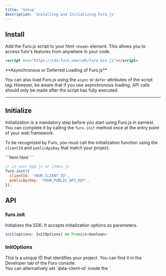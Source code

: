 ```yaml
---
title: 'Setup'
description: 'Installing and Initializing Furo.js'
---
```


## Install

Add the Furo.js script to your html `<head>` element.
This allows you to access furo's features from anywhere in your code.

```html index.html
<script src="https://cdn.furo.one/sdk/furo.min.js"></script>
```

<Note>
**Asynchronous or Deferred Loading of Furo.js**

You can also load Furo.js using the `async` or `defer` attributes of the script tag. However, be aware that if you use asynchronous loading, API calls should only be made after the script has fully executed.

</Note>

---

## Initialize

Initialization is a mandatory step before you start using Furo.js in earnest.<br/>
You can complete it by calling the `furo.init` method once at the entry point of your web framework.

To be recognized by Furo, you must call the initialization function using the `clientId` and `publicApiKey` that match your project.

<CodeGroup>
```html html
<script>
furo.init({
  clientId: 'YOUR_CLIENT_ID',
  publicApiKey: 'YOUR_PUBLIC_API_KEY',
});
</script>
```

```jsx React
// in your App.js or index.js
furo.init({
  clientId: 'YOUR_CLIENT_ID',
  publicApiKey: 'YOUR_PUBLIC_API_KEY',
});
```

</CodeGroup>

## API

### furo.init

Initializes the SDK. It accepts <Tooltip tip="InitOptions">initialization options</Tooltip> as parameters.

```js
init(options: InitOptions) => Promise<boolean>
```

### InitOptions

<ParamField path="clientId" type="string" required>
  This is a unique ID that identifies your project. You can find it in the Developer tab of the Furo console.<br/>
  You can alternatively set `data-client-id` inside the `<script>` tag when installing Furo JS.
</ParamField>

<ParamField path="apiKey" type="string" required>
  This is the public API key used for communication with the server. You can find it in the Developer tab of the Furo console.<br/>You can alternatively set `data-public-api-key` inside the `<script>` tag when installing Furo JS.
</ParamField>
